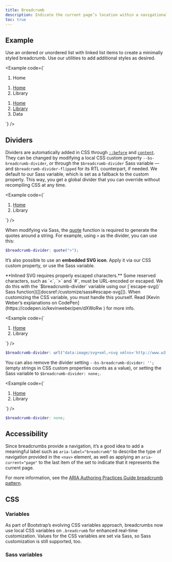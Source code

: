 ```yaml
---
title: Breadcrumb
description: Indicate the current page’s location within a navigational hierarchy that automatically adds separators via CSS.
toc: true
---
```


## Example

Use an ordered or unordered list with linked list items to create a minimally styled breadcrumb. Use our utilities to add additional styles as desired.

<Example code={`<nav aria-label="breadcrumb">
    <ol class="breadcrumb">
      <li class="breadcrumb-item active" aria-current="page">Home</li>
    </ol>
  </nav>

  <nav aria-label="breadcrumb">
    <ol class="breadcrumb">
      <li class="breadcrumb-item"><a href="#">Home</a></li>
      <li class="breadcrumb-item active" aria-current="page">Library</li>
    </ol>
  </nav>

  <nav aria-label="breadcrumb">
    <ol class="breadcrumb">
      <li class="breadcrumb-item"><a href="#">Home</a></li>
      <li class="breadcrumb-item"><a href="#">Library</a></li>
      <li class="breadcrumb-item active" aria-current="page">Data</li>
    </ol>
  </nav>`} />

## Dividers

Dividers are automatically added in CSS through [`::before`](https://developer.mozilla.org/en-US/docs/Web/CSS/::before) and [`content`](https://developer.mozilla.org/en-US/docs/Web/CSS/content). They can be changed by modifying a local CSS custom property `--bs-breadcrumb-divider`, or through the `$breadcrumb-divider` Sass variable — and `$breadcrumb-divider-flipped` for its RTL counterpart, if needed. We default to our Sass variable, which is set as a fallback to the custom property. This way, you get a global divider that you can override without recompiling CSS at any time.

<Example code={`<nav style="--bs-breadcrumb-divider: '>';" aria-label="breadcrumb">
    <ol class="breadcrumb">
      <li class="breadcrumb-item"><a href="#">Home</a></li>
      <li class="breadcrumb-item active" aria-current="page">Library</li>
    </ol>
  </nav>`} />

When modifying via Sass, the [quote](https://sass-lang.com/documentation/modules/string/#quote) function is required to generate the quotes around a string. For example, using `>` as the divider, you can use this:

```scss
$breadcrumb-divider: quote(">");
```

It’s also possible to use an **embedded SVG icon**. Apply it via our CSS custom property, or use the Sass variable.

<Callout>
**Inlined SVG requires properly escaped characters.** Some reserved characters, such as `<`, `>` and `#`, must be URL-encoded or escaped. We do this with the `$breadcrumb-divider` variable using our [`escape-svg()` Sass function]([[docsref:/customize/sass#escape-svg]]). When customizing the CSS variable, you must handle this yourself. Read [Kevin Weber’s explanations on CodePen](https://codepen.io/kevinweber/pen/dXWoRw ) for more info.
</Callout>

<Example code={`<nav style="--bs-breadcrumb-divider: url(&#34;data:image/svg+xml,%3Csvg xmlns='http://www.w3.org/2000/svg' width='8' height='8'%3E%3Cpath d='M2.5 0L1 1.5 3.5 4 1 6.5 2.5 8l4-4-4-4z' fill='%236c757d'/%3E%3C/svg%3E&#34;);" aria-label="breadcrumb">
    <ol class="breadcrumb">
      <li class="breadcrumb-item"><a href="#">Home</a></li>
      <li class="breadcrumb-item active" aria-current="page">Library</li>
    </ol>
  </nav>`} />

```scss
$breadcrumb-divider: url("data:image/svg+xml,<svg xmlns='http://www.w3.org/2000/svg' width='8' height='8'><path d='M2.5 0L1 1.5 3.5 4 1 6.5 2.5 8l4-4-4-4z' fill='#{$breadcrumb-divider-color}'/></svg>");
```

You can also remove the divider setting `--bs-breadcrumb-divider: '';` (empty strings in CSS custom properties counts as a value), or setting the Sass variable to `$breadcrumb-divider: none;`.

<Example code={`<nav style="--bs-breadcrumb-divider: '';" aria-label="breadcrumb">
    <ol class="breadcrumb">
      <li class="breadcrumb-item"><a href="#">Home</a></li>
      <li class="breadcrumb-item active" aria-current="page">Library</li>
    </ol>
  </nav>`} />

```scss
$breadcrumb-divider: none;
```

## Accessibility

Since breadcrumbs provide a navigation, it’s a good idea to add a meaningful label such as `aria-label="breadcrumb"` to describe the type of navigation provided in the `<nav>` element, as well as applying an `aria-current="page"` to the last item of the set to indicate that it represents the current page.

For more information, see the [ARIA Authoring Practices Guide breadcrumb pattern](https://www.w3.org/WAI/ARIA/apg/patterns/breadcrumb/).

## CSS

### Variables

<AddedIn version="5.2.0" />

As part of Bootstrap’s evolving CSS variables approach, breadcrumbs now use local CSS variables on `.breadcrumb` for enhanced real-time customization. Values for the CSS variables are set via Sass, so Sass customization is still supported, too.

<ScssDocs name="breadcrumb-css-vars" file="scss/_breadcrumb.scss" />

### Sass variables

<ScssDocs name="breadcrumb-variables" file="scss/_variables.scss" />
